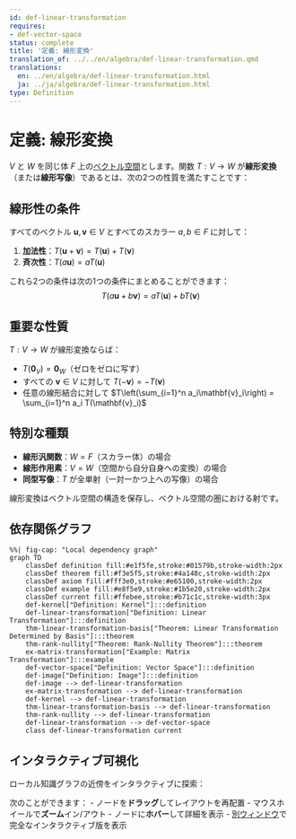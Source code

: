 ```yaml
---
id: def-linear-transformation
requires:
- def-vector-space
status: complete
title: '定義: 線形変換'
translation_of: ../../en/algebra/def-linear-transformation.qmd
translations:
  en: ../en/algebra/def-linear-transformation.html
  ja: ../ja/algebra/def-linear-transformation.html
type: Definition
---
```


# 定義: 線形変換 {#def-linear-transformation}

$V$ と $W$ を同じ体 $F$ 上の[ベクトル空間](def-vector-space.qmd)とします。関数 $T: V \to W$ が**線形変換**（または**線形写像**）であるとは、次の2つの性質を満たすことです：

## 線形性の条件

すべてのベクトル $\mathbf{u}, \mathbf{v} \in V$ とすべてのスカラー $a, b \in F$ に対して：

1. **加法性**：$T(\mathbf{u} + \mathbf{v}) = T(\mathbf{u}) + T(\mathbf{v})$
2. **斉次性**：$T(a\mathbf{u}) = aT(\mathbf{u})$

これら2つの条件は次の1つの条件にまとめることができます：
$$T(a\mathbf{u} + b\mathbf{v}) = aT(\mathbf{u}) + bT(\mathbf{v})$$

## 重要な性質

$T: V \to W$ が線形変換ならば：

- $T(\mathbf{0}_V) = \mathbf{0}_W$（ゼロをゼロに写す）
- すべての $\mathbf{v} \in V$ に対して $T(-\mathbf{v}) = -T(\mathbf{v})$
- 任意の線形結合に対して $T\left(\sum_{i=1}^n a_i\mathbf{v}_i\right) = \sum_{i=1}^n a_i T(\mathbf{v}_i)$

## 特別な種類

- **線形汎関数**：$W = F$（スカラー体）の場合
- **線形作用素**：$V = W$（空間から自分自身への変換）の場合
- **同型写像**：$T$ が全単射（一対一かつ上への写像）の場合

線形変換はベクトル空間の構造を保存し、ベクトル空間の圏における射です。

## 依存関係グラフ

```mermaid
%%| fig-cap: "Local dependency graph"
graph TD
    classDef definition fill:#e1f5fe,stroke:#01579b,stroke-width:2px
    classDef theorem fill:#f3e5f5,stroke:#4a148c,stroke-width:2px
    classDef axiom fill:#fff3e0,stroke:#e65100,stroke-width:2px
    classDef example fill:#e8f5e9,stroke:#1b5e20,stroke-width:2px
    classDef current fill:#ffebee,stroke:#b71c1c,stroke-width:3px
    def-kernel["Definition: Kernel"]:::definition
    def-linear-transformation["Definition: Linear Transformation"]:::definition
    thm-linear-transformation-basis["Theorem: Linear Transformation Determined by Basis"]:::theorem
    thm-rank-nullity["Theorem: Rank-Nullity Theorem"]:::theorem
    ex-matrix-transformation["Example: Matrix Transformation"]:::example
    def-vector-space["Definition: Vector Space"]:::definition
    def-image["Definition: Image"]:::definition
    def-image --> def-linear-transformation
    ex-matrix-transformation --> def-linear-transformation
    def-kernel --> def-linear-transformation
    thm-linear-transformation-basis --> def-linear-transformation
    thm-rank-nullity --> def-linear-transformation
    def-linear-transformation --> def-vector-space
    class def-linear-transformation current
```

## インタラクティブ可視化

ローカル知識グラフの近傍をインタラクティブに探索：

::: {.graph-viz data-id="def-linear-transformation" data-width="700" data-height="500"}
:::

次のことができます：
- ノードを**ドラッグ**してレイアウトを再配置
- マウスホイールで**ズーム**イン/アウト
- ノードに**ホバー**して詳細を表示
- [別ウィンドウ](../../output/interactive/def-linear-transformation.html){target="_blank"}で完全なインタラクティブ版を表示
